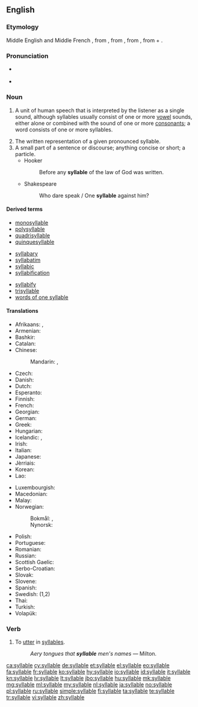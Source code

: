 ==English==

===Etymology===
Middle English and Middle French {{term|sillabe|lang=frm}}, from {{etyl|la|en}} {{term|syllaba|lang=la}}, from {{etyl|grc|en}} {{term|συλλαβή||sc=polytonic|tr=sullabē|lang=grc}}, from {{term|συλλαμβάνω||I gather together|sc=polytonic|tr=sullambanō|lang=grc}}, from {{term|συν|συν-|together|sc=polytonic|tr=sun-|lang=grc}} + {{term|λαμβάνω||I take|tr=lambanō|lang=grc|sc=polytonic}}.

===Pronunciation===
* {{a|RP|US}} {{IPA|/ˈsɪləbɫ/|lang=en}}
* {{audio|en-uk-syllable.ogg|Audio (UK)|lang=en}}

===Noun===
{{en-noun}}

# {{context|linguistics|lang=en}} A unit of human speech that is interpreted by the listener as a single sound, although syllables usually consist of one or more [[vowel]] sounds, either alone or combined with the sound of one or more [[consonant]]s; a word consists of one or more syllables.
# The written representation of a given pronounced syllable.
# A small part of a sentence or discourse; anything concise or short; a particle.
#* Hooker
#*: Before any '''syllable''' of the law of God was written.
#* Shakespeare
#*: Who dare speak / One '''syllable''' against him?

====Derived terms====
{{rel-top3|Terms derived from ''syllable''}}
* [[monosyllable]]
* [[polysyllable]]
* [[quadrisyllable]]
* [[quinquesyllable]]
{{rel-mid3}}
* [[syllabary]]
* [[syllabatim]]
* [[syllabic]]
* [[syllabification]]
{{rel-mid3}}
* [[syllabify]]
* [[trisyllable]]
* [[words of one syllable]]
{{rel-bottom}}

====Translations====
{{trans-top|One or more vowel sounds}}
* Afrikaans: {{t|af|lettergreep}}, {{t|af|lettergrepe|p}}
* Armenian: {{t|hy|վանկ|tr=vank}}
* Bashkir: {{t|ba|ижек|tr=ižek|sc=Cyrl}}
* Catalan: {{t+|ca|síl·laba|f}}
* Chinese:
*: Mandarin: {{t+|cmn|音節|sc=Hani}}, {{t+|cmn|音节|sc=Hani}}
* Czech: {{qualifier|1,2}} {{t+|cs|slabika|f}}
* Danish: {{t|da|stavelse}}
* Dutch: {{t+|nl|lettergreep|f}}
* Esperanto: {{t|eo|silabo}}
* Finnish: {{t+|fi|tavu}}
* French: {{t+|fr|syllabe|f}}
* Georgian: {{t|ka|მარცვალი|tr=marc’vali|sc=Geor}}
* German: {{t+|de|Silbe|f}}
* Greek: {{t+|el|συλλαβή|f}}
* Hungarian: {{qualifier|1,2}} {{t+|hu|szótag}}
* Icelandic: {{t+|is|atkvæði|n}}, {{t|is|samstafa|f}}
* Irish: {{t|ga|siolla|m}}
* Italian: {{t+|it|sillaba|f}}
* Japanese: {{t|ja|音節|sc=Jpan|tr=onsetsu}}
* Jèrriais: {{t|roa-jer|syllabe|f}}
* Korean: {{t+|ko|음절|sc=Hang}}
* Lao: {{t-needed|lo}}
{{trans-mid}}
* Luxembourgish: {{t|lb|Silb|f}}
* Macedonian: {{t|mk|слог|m|tr=slog|sc=Cyrl}}
* Malay: {{t|ms|suku kata}}
* Norwegian: 
*: Bokmål: {{t+|nb|stavelse|m}}, {{t+|nb|staving|m|f}}
*: Nynorsk: {{t|nn|staving|f}}
* Polish: {{t+|pl|sylaba|f}}
* Portuguese: {{t+|pt|sílaba|f}}
* Romanian: {{t|ro|silabă|f}}
* Russian: {{t+|ru|слог|m|tr=slog|sc=Cyrl}}
* Scottish Gaelic: {{t|gd|lide|f}}
* Serbo-Croatian: {{t+|sh|slog|m}}
* Slovak: {{t|sk|slabika|f}}
* Slovene: {{t+|sl|zlog|m}}
* Spanish: {{t+|es|sílaba|f}}
* Swedish: {{t+|sv|stavelse|c}} (1,2)
* Thai: {{t-needed|th}}
* Turkish: {{t+|tr|hece}}
* Volapük: {{t+|vo|silab}}
{{trans-bottom}}

===Verb===
{{en-verb|syllabl|ing}}

# {{context|transitive|poetic|lang=en}} To [[utter]] in [[syllable]]s.
#: ''Aery tongues that '''syllable''' men's names'' &mdash; Milton.

[[ca:syllable]]
[[cy:syllable]]
[[de:syllable]]
[[et:syllable]]
[[el:syllable]]
[[eo:syllable]]
[[fa:syllable]]
[[fr:syllable]]
[[ko:syllable]]
[[hy:syllable]]
[[io:syllable]]
[[id:syllable]]
[[it:syllable]]
[[kn:syllable]]
[[lv:syllable]]
[[lt:syllable]]
[[jbo:syllable]]
[[hu:syllable]]
[[mk:syllable]]
[[mg:syllable]]
[[ml:syllable]]
[[my:syllable]]
[[nl:syllable]]
[[ja:syllable]]
[[no:syllable]]
[[pl:syllable]]
[[ru:syllable]]
[[simple:syllable]]
[[fi:syllable]]
[[ta:syllable]]
[[te:syllable]]
[[tr:syllable]]
[[vi:syllable]]
[[zh:syllable]]